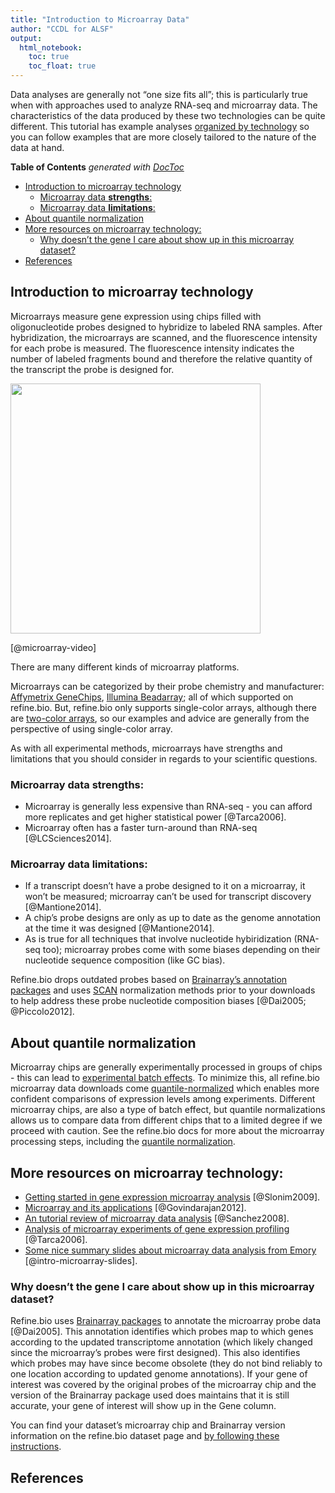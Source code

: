 ```yaml
---
title: "Introduction to Microarray Data"
author: "CCDL for ALSF"
output:   
  html_notebook: 
    toc: true
    toc_float: true
---
```


Data analyses are generally not "one size fits all"; this is particularly true when with approaches used to analyze RNA-seq and microarray data.
The characteristics of the data produced by these two technologies can be quite different.
This tutorial has example analyses [organized by technology](../01-getting-started/getting-started.html#about-how-this-tutorial-book-is-structured) so you can follow examples that are more closely tailored to the nature of the data at hand. 

<!-- START doctoc generated TOC please keep comment here to allow auto update -->
<!-- DON'T EDIT THIS SECTION, INSTEAD RE-RUN doctoc TO UPDATE -->
**Table of Contents**  *generated with [DocToc](https://github.com/thlorenz/doctoc)*

- [Introduction to microarray technology](#introduction-to-microarray-technology)
  - [Microarray data **strengths**:](#microarray-data-strengths)
  - [Microarray data **limitations**:](#microarray-data-limitations)
- [About quantile normalization](#about-quantile-normalization)
- [More resources on microarray technology:](#more-resources-on-microarray-technology)
  - [Why doesn't the gene I care about show up in this microarray dataset?](#why-doesnt-the-gene-i-care-about-show-up-in-this-microarray-dataset)
- [References](#references)

<!-- END doctoc generated TOC please keep comment here to allow auto update -->

## Introduction to microarray technology

Microarrays measure gene expression using chips filled with oligonucleotide probes designed to hybridize to labeled RNA samples. 
After hybridization, the microarrays are scanned, and the fluorescence intensity for each probe is measured.
The fluorescence intensity indicates the number of labeled fragments bound and therefore the relative quantity of the transcript the probe is designed for. 

<img src="https://github.com/AlexsLemonade/refinebio-examples/raw/13fd8c2d8469f2ac35e1608b4a952a5f5fe9698c/components/figures/microarray-overview.jpg" width=400>  

[@microarray-video]

There are many different kinds of microarray platforms. 

Microarrays can be categorized by their probe chemistry and manufacturer: [Affymetrix GeneChips](https://www.thermofisher.com/us/en/home/life-science/microarray-analysis/transcriptome-profiling-microarrays.html), [Illumina Beadarray](https://www.illumina.com/documents/products/datasheets/datasheet_gene_exp_analysis.pdf); all of which supported on refine.bio.
But, refine.bio only supports single-color arrays, although there are [two-color arrays](https://www.ebi.ac.uk/training/online/course/functional-genomics-ii-common-technologies-and-data-analysis-methods/microarrays), so our examples and advice are generally from the perspective of using single-color array. 

As with all experimental methods, microarrays have strengths and limitations that you should consider in regards to your scientific questions. 

### Microarray data **strengths**:  

- Microarray is generally less expensive than RNA-seq - you can afford more replicates and get higher statistical power [@Tarca2006]. 
- Microarray often has a faster turn-around than RNA-seq [@LCSciences2014].

### Microarray data **limitations**:  

- If a transcript doesn't have a probe designed to it on a microarray, it won't be measured; microarray can't be used for transcript discovery [@Mantione2014]. 
- A chip's probe designs are only as up to date as the genome annotation at the time it was designed [@Mantione2014].
- As is true for all techniques that involve nucleotide hybiridization (RNA-seq too); microarray probes come with some biases depending on their nucleotide sequence composition (like GC bias). 

Refine.bio drops outdated probes based on [Brainarray’s annotation packages](http://brainarray.mbni.med.umich.edu/Brainarray/Database/CustomCDF/) and uses [SCAN](https://www.ncbi.nlm.nih.gov/pmc/articles/PMC3508193/pdf/nihms401888.pdf) normalization methods prior to your downloads to help address these probe nucleotide composition biases [@Dai2005; @Piccolo2012].

## About quantile normalization 

Microarray chips are generally experimentally processed in groups of chips - this can lead to [experimental batch effects](https://en.wikipedia.org/wiki/Batch_effect#:~:text=In%20molecular%20biology%2C%20a%20batch,of%20interest%20in%20an%20experiment). 
To minimize this, all refine.bio microarray data downloads come [quantile-normalized](https://en.wikipedia.org/wiki/Quantile_normalization) which enables more confident comparisons of expression levels among experiments.
Different microarray chips, are also a type of batch effect, but quantile normalizations allows us to compare data from different chips that to a limited degree if we proceed with caution. 
See the refine.bio docs for more about the microarray processing steps, including the [quantile normalization](http://docs.refine.bio/en/latest/main_text.html#quantile-normalization).

## More resources on microarray technology: 

- [Getting started in gene expression microarray analysis](https://journals.plos.org/ploscompbiol/article?id=10.1371/journal.pcbi.1000543) [@Slonim2009].
- [Microarray and its applications](https://www.ncbi.nlm.nih.gov/pmc/articles/PMC3467903/) [@Govindarajan2012].
- [An tutorial review of microarray data analysis](http://www.ub.edu/stat/docencia/bioinformatica/microarrays/ADM/slides/A_Tutorial_Review_of_Microarray_data_Analysis_17-06-08.pdf) [@Sanchez2008].
- [Analysis of microarray experiments of gene expression profiling](https://www.ncbi.nlm.nih.gov/pmc/articles/PMC2435252/) [@Tarca2006].
- [Some nice summary slides about microarray data analysis from Emory](http://web1.sph.emory.edu/users/hwu30/teaching/bioc/GE1.pdf) [@intro-microarray-slides].

### Why doesn't the gene I care about show up in this microarray dataset?

Refine.bio uses [Brainarray packages](http://brainarray.mbni.med.umich.edu/Brainarray/Database/CustomCDF/) to annotate the microarray probe data [@Dai2005]. 
This annotation identifies which probes map to which genes according to the updated transcriptome annotation (which likely changed since the microarray’s probes were first designed). 
This also identifies which probes may have since become obsolete (they do not bind reliably to one location according to updated genome annotations). 
If your gene of interest was covered by the original probes of the microarray chip and the version of the Brainarray package used does maintains that it is still accurate, your gene of interest will show up in the Gene column.

You can find your dataset’s microarray chip and Brainarray version information on the refine.bio dataset page and [by following these instructions](TODO: Put link to refine.bio docs FAQ when https://github.com/AlexsLemonade/refinebio-docs/issues/137 is addressed).

## References
